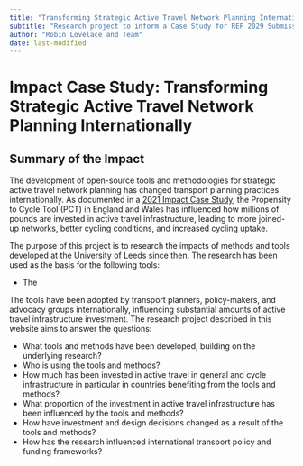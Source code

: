 ```yaml
---
title: "Transforming Strategic Active Travel Network Planning Internationally"
subtitle: "Research project to inform a Case Study for REF 2029 Submission"
author: "Robin Lovelace and Team"
date: last-modified
---
```


# Impact Case Study: Transforming Strategic Active Travel Network Planning Internationally

## Summary of the Impact

The development of open-source tools and methodologies for strategic active travel network planning has changed transport planning practices internationally.
As documented in a [2021 Impact Case Study](https://results2021.ref.ac.uk/impact/847d1191-7f25-46ba-a399-b481125edc8f?page=1), the Propensity to Cycle Tool (PCT) in England and Wales has influenced how millions of pounds are invested in active travel infrastructure, leading to more joined-up networks, better cycling conditions, and increased cycling uptake.

The purpose of this project is to research the impacts of methods and tools developed at the University of Leeds since then.
The research has been used as the basis for the following tools: 

- The 

The tools have been adopted by transport planners, policy-makers, and advocacy groups internationally, influencing substantial amounts of active travel infrastructure investment.
The research project described in this website aims to answer the questions:

- What tools and methods have been developed, building on the underlying research?
- Who is using the tools and methods?
- How much has been invested in active travel in general and cycle infrastructure in particular in countries benefiting from the tools and methods?
- What proportion of the investment in active travel infrastructure has been influenced by the tools and methods?
- How have investment and design decisions changed as a result of the tools and methods?
- How has the research influenced international transport policy and funding frameworks?
